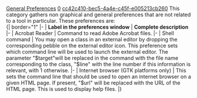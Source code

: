 [[Property:title|General Preferences]]
[[Property:weight|0]]
[[Property:uuid|cc42c410-bec5-4a4e-c45f-e005213cb260]]
This category gathers non graphical and general preferences that are not related to a tool in particular. These preferences are: <br/>
{| border="1" 
|- 
| '''Label in the preferences window'''
| '''Complete description'''
|- 
| Acrobat Reader
| Command to read Adobe Acrobat files.
|- 
| Shell command
| You may open a class in an external editor by dropping the corresponding pebble on the external editor icon. This preference sets which command line will be used to launch the external editor. The parameter "$target"will be replaced in the command with the file name corresponding to the class, "$line" with the line number if this information is relevant, with 1 otherwise.
|- 
| Internet browser (GTK platforms only)
| This sets the command line that should be used to open an internet browser on a given HTML page. If present, "$url" will be replaced with the URL of the HTML page. This is used to display help files.
|}




